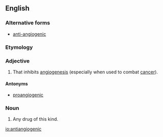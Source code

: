 ==English==

===Alternative forms===
* [[anti-angiogenic]]

===Etymology===
{{prefix|anti|angiogenic}}

===Adjective===
{{wikipedia}}
{{en-adj}}

# {{context|of a drug etc.|lang=en}} That inhibits [[angiogenesis]] (especially when used to combat [[cancer]]).

====Antonyms====
* [[proangiogenic]]

===Noun===
{{en-noun}}

# Any drug of this kind.

[[io:antiangiogenic]]